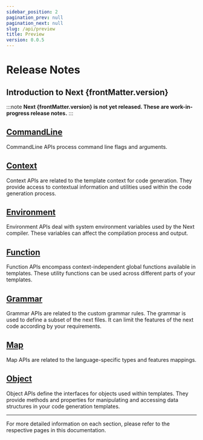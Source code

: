 ```yaml
---
sidebar_position: 2
pagination_prev: null
pagination_next: null
slug: /api/preview
title: Preview
version: 0.0.5
---
```




# Release Notes

## Introduction to Next {frontMatter.version}

:::note
**Next {frontMatter.version} is not yet released. These are work-in-progress release notes.**
:::

<h2><a href={linkName("command_line")}>CommandLine</a></h2>

CommandLine APIs process command line flags and arguments.

<h2><a href={linkName("context")}>Context</a></h2>

Context APIs are related to the template context for code generation. They provide access to contextual information and utilities used within the code generation process.

<h2><a href={linkName("environment")}>Environment</a></h2>

Environment APIs deal with system environment variables used by the Next compiler. These variables can affect the compilation process and output.

<h2><a href={linkName("function")}>Function</a></h2>

Function APIs encompass context-independent global functions available in templates. These utility functions can be used across different parts of your templates.

<h2><a href={linkName("grammar")}>Grammar</a></h2>

Grammar APIs are related to the custom grammar rules. The grammar is used to define a subset of the next files. It can limit the features of the next code according by your requirements.

<h2><a href={linkName("map")}>Map</a></h2>

Map APIs are related to the language-specific types and features mappings.

<h2><a href={linkName("object")}>Object</a></h2>

Object APIs define the interfaces for objects used within templates. They provide methods and properties for manipulating and accessing data structures in your code generation templates.

---

For more detailed information on each section, please refer to the respective pages in this documentation.

